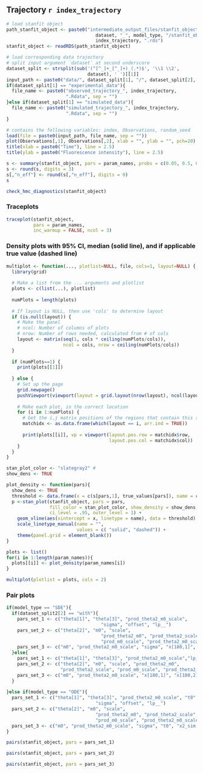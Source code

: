 \vspace{10pt}
## Trajectory `r index_trajectory`
```r
# load stanfit object
path_stanfit_object <- paste0("intermediate_output_files/stanfit_objects/",
                                 dataset, "_", model_type, "/stanfit_object_",
                                 index_trajectory, ".rds")
stanfit_object <- readRDS(path_stanfit_object)

# load corresponding data trajectory
# split input argument `dataset` at second underscore
dataset_split <- strsplit(sub('(^[^_]+_[^_]+)_(.*)$', '\\1 \\2',
                              dataset), ' ')[[1]]
input_path <- paste0("data/", dataset_split[1], "/", dataset_split[2], "/", sep = "")
if(dataset_split[1] == "experimental_data"){
  file_name <- paste0("observed_trajectory_", index_trajectory, 
                      ".Rdata", sep = "")
}else if(dataset_split[1] == "simulated_data"){
  file_name <- paste0("simulated_trajectory_", index_trajectory, 
                      ".Rdata", sep = "")
}

# contains the following variables: index, Observations, random_seed
load(file = paste0(input_path, file_name, sep = ""))
plot(Observations[,1], Observations[,2], xlab = "", ylab = "", pch=20)
title(xlab = paste0("Time"), line = 2.5)
title(ylab = paste0("Fluorescence intensity"), line = 2.5)
```

```r
s <- summary(stanfit_object, pars = param_names, probs = c(0.05, 0.5, 0.95))$summary
s <- round(s, digits = 3)
s[,"n_eff"] <- round(s[,"n_eff"], digits = 0)
s
```
```r
check_hmc_diagnostics(stanfit_object)
```


### Traceplots
```r
traceplot(stanfit_object,
          pars = param_names,
          inc_warmup = FALSE, ncol = 3)
```

### Density plots with 95% CI,  median (solid line), and if applicable true value (dashed line)
```r
multiplot <- function(..., plotlist=NULL, file, cols=1, layout=NULL) {
  library(grid)
  
  # Make a list from the ... arguments and plotlist
  plots <- c(list(...), plotlist)
  
  numPlots = length(plots)
  
  # If layout is NULL, then use 'cols' to determine layout
  if (is.null(layout)) {
    # Make the panel
    # ncol: Number of columns of plots
    # nrow: Number of rows needed, calculated from # of cols
    layout <- matrix(seq(1, cols * ceiling(numPlots/cols)),
                     ncol = cols, nrow = ceiling(numPlots/cols))
  }
  
  if (numPlots==1) {
    print(plots[[1]])
    
  } else {
    # Set up the page
    grid.newpage()
    pushViewport(viewport(layout = grid.layout(nrow(layout), ncol(layout))))
    
    # Make each plot, in the correct location
    for (i in 1:numPlots) {
      # Get the i,j matrix positions of the regions that contain this subplot
      matchidx <- as.data.frame(which(layout == i, arr.ind = TRUE))
      
      print(plots[[i]], vp = viewport(layout.pos.row = matchidx$row,
                                      layout.pos.col = matchidx$col))
    }
  }
}

stan_plot_color <- "slategray2" # 
show_dens <- TRUE

plot_density <- function(pars){
  show_dens <- TRUE
  threshold <- data.frame(x = c(s[pars,1], true_values[pars]), name = c("50%", "true value"))
  p <-stan_plot(stanfit_object, pars = pars,
                fill_color = stan_plot_color, show_density = show_dens,
                ci_level = .95, outer_level = 1) +
    geom_vline(aes(xintercept = x, linetype = name), data = threshold) +
    scale_linetype_manual(name = "",
                          values = c( "solid", "dashed")) +
    theme(panel.grid = element_blank())
}

plots <- list()
for(i in 1:length(param_names)){
  plots[[i]] <- plot_density(param_names[i])
}

multiplot(plotlist = plots, cols = 2)
```

### Pair plots
```r
if(model_type == "SDE"){
  if(dataset_split2[2] == "with"){
    pars_set_1 <- c("theta[1]", "theta[3]", "prod_theta2_m0_scale",
                                   "sigma", "offset", "lp__")
    pars_set_2 <- c("theta[2]", "m0", "scale",
                                   "prod_theta2_m0", "prod_theta2_scale", 
                                   "prod_m0_scale", "prod_theta2_m0_scale")
    pars_set_3 <- c("m0", "prod_theta2_m0_scale", "sigma", "x[180,1]", "x[180,2]")
  }else{
    pars_set_1 <- c("theta[1]", "theta[3]", "prod_theta2_m0_scale","lp__")
    pars_set_2 <- c("theta[2]", "m0", "scale", "prod_theta2_m0", 
                    "prod_theta2_scale", "prod_m0_scale", "prod_theta2_m0_scale")
    pars_set_3 <- c("m0", "prod_theta2_m0_scale", "x[180,1]", "x[180,2]")
  }
    
}else if(model_type == "ODE"){
  pars_set_1 <- c("theta[1]", "theta[3]", "prod_theta2_m0_scale", "t0",
                                 "sigma", "offset", "lp__")
  pars_set_2 <- c("theta[2]", "m0", "scale",
                                 "prod_theta2_m0", "prod_theta2_scale", 
                                 "prod_m0_scale", "prod_theta2_m0_scale")
  pars_set_3 <- c("m0", "prod_theta2_m0_scale", "sigma", "t0", "x2_sim[180]")
}

pairs(stanfit_object, pars = pars_set_1)
```

```r
pairs(stanfit_object, pars = pars_set_2)
```
```r
pairs(stanfit_object, pars = pars_set_3)
```


<!-- ```{r, fig.height=10, fig.width=10} -->
<!-- pairs(stanfit_object, pars = c("x[10,2]", "x[90,2]", "x[175,2]", "x[180,2]", "prod_theta2_m0_scale")) -->
<!-- ``` -->

